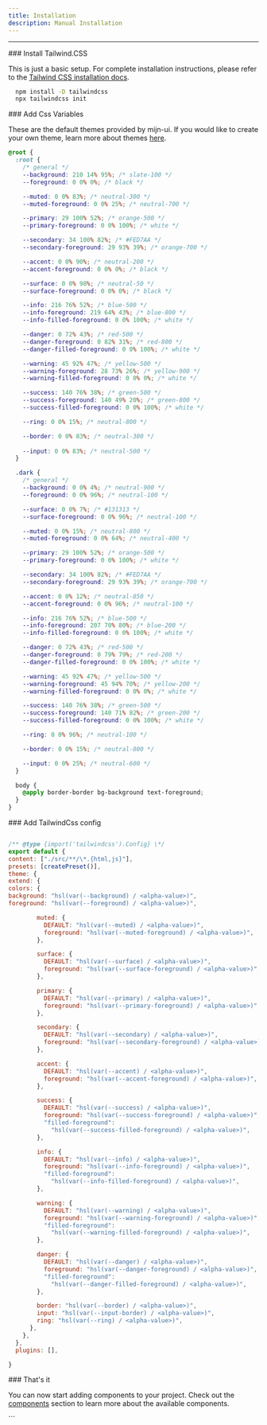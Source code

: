 ```yaml
---
title: Installation
description: Manual Installation
---
```


---


<Steps>

<Step>
### Install Tailwind.CSS

This is just a basic setup. For complete installation instructions, please refer to the [Tailwind CSS installation docs](https://tailwindcss.com/docs/installation).

```bash title="Terminal"
  npm install -D tailwindcss
  npx tailwindcss init
```

</Step>

<Step>
### Add Css Variables

These are the default themes provided by mijn-ui. If you would like to create your own theme, learn more about themes [here](/docs/theming).

```css title="Css"
@root {
  :root {
    /* general */
    --background: 210 14% 95%; /* slate-100 */
    --foreground: 0 0% 0%; /* black */

    --muted: 0 0% 83%; /* neutral-300 */
    --muted-foreground: 0 0% 25%; /* neutral-700 */

    --primary: 29 100% 52%; /* orange-500 */
    --primary-foreground: 0 0% 100%; /* white */

    --secondary: 34 100% 82%; /* #FED7AA */
    --secondary-foreground: 29 93% 39%; /* orange-700 */

    --accent: 0 0% 90%; /* neutral-200 */
    --accent-foreground: 0 0% 0%; /* black */

    --surface: 0 0% 98%; /* neutral-50 */
    --surface-foreground: 0 0% 0%; /* black */

    --info: 216 76% 52%; /* blue-500 */
    --info-foreground: 219 64% 43%; /* blue-800 */
    --info-filled-foreground: 0 0% 100%; /* white */

    --danger: 0 72% 43%; /* red-500 */
    --danger-foreground: 0 82% 31%; /* red-800 */
    --danger-filled-foreground: 0 0% 100%; /* white */

    --warning: 45 92% 47%; /* yellow-500 */
    --warning-foreground: 28 73% 26%; /* yellow-900 */
    --warning-filled-foreground: 0 0% 0%; /* white */

    --success: 140 76% 38%; /* green-500 */
    --success-foreground: 140 49% 20%; /* green-800 */
    --success-filled-foreground: 0 0% 100%; /* white */

    --ring: 0 0% 15%; /* neutral-800 */

    --border: 0 0% 83%; /* neutral-300 */
    
    --input: 0 0% 83%; /* neutral-500 */
  }

  .dark {
    /* general */
    --background: 0 0% 4%; /* neutral-900 */
    --foreground: 0 0% 96%; /* neutral-100 */

    --surface: 0 0% 7%; /* #131313 */
    --surface-foreground: 0 0% 96%; /* neutral-100 */

    --muted: 0 0% 15%; /* neutral-800 */
    --muted-foreground: 0 0% 64%; /* neutral-400 */

    --primary: 29 100% 52%; /* orange-500 */
    --primary-foreground: 0 0% 100%; /* white */

    --secondary: 34 100% 82%; /* #FED7AA */
    --secondary-foreground: 29 93% 39%; /* orange-700 */

    --accent: 0 0% 12%; /* neutral-850 */
    --accent-foreground: 0 0% 96%; /* neutral-100 */

    --info: 216 76% 52%; /* blue-500 */
    --info-foreground: 207 70% 80%; /* blue-200 */
    --info-filled-foreground: 0 0% 100%; /* white */

    --danger: 0 72% 43%; /* red-500 */
    --danger-foreground: 0 79% 79%; /* red-200 */
    --danger-filled-foreground: 0 0% 100%; /* white */

    --warning: 45 92% 47%; /* yellow-500 */
    --warning-foreground: 45 94% 70%; /* yellow-200 */
    --warning-filled-foreground: 0 0% 0%; /* white */

    --success: 140 76% 38%; /* green-500 */
    --success-foreground: 140 71% 82%; /* green-200 */
    --success-filled-foreground: 0 0% 100%; /* white */

    --ring: 0 0% 96%; /* neutral-100 */

    --border: 0 0% 15%; /* neutral-800 */

    --input: 0 0% 25%; /* neutral-600 */
  }

  body {
    @apply border-border bg-background text-foreground;
  }
}
```

</Step>

<Step>
### Add TailwindCss config
  
  ```js title="tailwind.config.js"

/** @type {import('tailwindcss').Config} \*/
export default {
content: ["./src/**/\*.{html,js}"],
presets: [createPreset()],
theme: {
extend: {
colors: {
background: "hsl(var(--background) / <alpha-value>)",
foreground: "hsl(var(--foreground) / <alpha-value>)",

          muted: {
            DEFAULT: "hsl(var(--muted) / <alpha-value>)",
            foreground: "hsl(var(--muted-foreground) / <alpha-value>)",
          },

          surface: {
            DEFAULT: "hsl(var(--surface) / <alpha-value>)",
            foreground: "hsl(var(--surface-foreground) / <alpha-value>)",
          },

          primary: {
            DEFAULT: "hsl(var(--primary) / <alpha-value>)",
            foreground: "hsl(var(--primary-foreground) / <alpha-value>)",
          },

          secondary: {
            DEFAULT: "hsl(var(--secondary) / <alpha-value>)",
            foreground: "hsl(var(--secondary-foreground) / <alpha-value>)",
          },

          accent: {
            DEFAULT: "hsl(var(--accent) / <alpha-value>)",
            foreground: "hsl(var(--accent-foreground) / <alpha-value>)",
          },

          success: {
            DEFAULT: "hsl(var(--success) / <alpha-value>)",
            foreground: "hsl(var(--success-foreground) / <alpha-value>)",
            "filled-foreground":
              "hsl(var(--success-filled-foreground) / <alpha-value>)",
          },

          info: {
            DEFAULT: "hsl(var(--info) / <alpha-value>)",
            foreground: "hsl(var(--info-foreground) / <alpha-value>)",
            "filled-foreground":
              "hsl(var(--info-filled-foreground) / <alpha-value>)",
          },

          warning: {
            DEFAULT: "hsl(var(--warning) / <alpha-value>)",
            foreground: "hsl(var(--warning-foreground) / <alpha-value>)",
            "filled-foreground":
              "hsl(var(--warning-filled-foreground) / <alpha-value>)",
          },

          danger: {
            DEFAULT: "hsl(var(--danger) / <alpha-value>)",
            foreground: "hsl(var(--danger-foreground) / <alpha-value>)",
            "filled-foreground":
              "hsl(var(--danger-filled-foreground) / <alpha-value>)",
          },

          border: "hsl(var(--border) / <alpha-value>)",
          input: "hsl(var(--input-border) / <alpha-value>)",
          ring: "hsl(var(--ring) / <alpha-value>)",
        },
      },
    },
    plugins: [],

}

```
</Step>


<Step>
  ### That's it

  You can now start adding components to your project. Check out the [components](/docs/accordion) section to learn more about the available components.

</Step>
</Steps>
```
